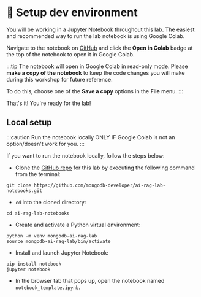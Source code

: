 
# 👐 Setup dev environment

You will be working in a Jupyter Notebook throughout this lab. The easiest and recommended way to run the lab notebook is using Google Colab. 

Navigate to the notebook on [GitHub](https://github.com/mongodb-developer/ai-rag-lab-notebooks/blob/main/notebook_template.ipynb) and click the **Open in Colab** badge at the top of the notebook to open it in Google Colab.

<Screenshot url="https://github.com/mongodb-developer/ai-rag-lab-notebooks" src="img/screenshots/40-dev-env/1-open-colab.png" alt="Open in Colab" />

:::tip
The notebook will open in Google Colab in read-only mode. Please **make a copy of the notebook** to keep the code changes you will make during this workshop for future reference.

To do this, choose one of the **Save a copy** options in the **File** menu.
:::

That's it! You're ready for the lab!

## Local setup

:::caution
Run the notebook locally ONLY IF Google Colab is not an option/doesn't work for you.
:::

If you want to run the notebook locally, follow the steps below:

* Clone the [GitHub repo](https://github.com/mongodb-developer/ai-rag-lab-notebooks.git) for this lab by executing the following command from the terminal:

```
git clone https://github.com/mongodb-developer/ai-rag-lab-notebooks.git
```

* `cd` into the cloned directory:

```
cd ai-rag-lab-notebooks
```

* Create and activate a Python virtual environment:

```
python -m venv mongodb-ai-rag-lab
source mongodb-ai-rag-lab/bin/activate
```

* Install and launch Jupyter Notebook:

```
pip install notebook
jupyter notebook
```

* In the browser tab that pops up, open the notebook named `notebook_template.ipynb`.

<Screenshot url="localhost:8888/tree" src="img/screenshots/40-dev-env/2-jupyter-notebook.png" alt="Jupyter Notebook" />